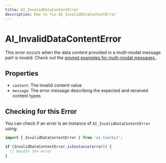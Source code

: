 ```yaml
---
title: AI_InvalidDataContentError
description: How to fix AI_InvalidDataContentError
---
```


# AI_InvalidDataContentError

This error occurs when the data content provided in a multi-modal message part is invalid. Check out the [ prompt examples for multi-modal messages ](/docs/foundations/prompts#message-prompts).

## Properties

- `content`: The invalid content value
- `message`: The error message describing the expected and received content types

## Checking for this Error

You can check if an error is an instance of `AI_InvalidDataContentError` using:

```typescript
import { InvalidDataContentError } from 'ai-toolkit';

if (InvalidDataContentError.isInstance(error)) {
  // Handle the error
}
```
